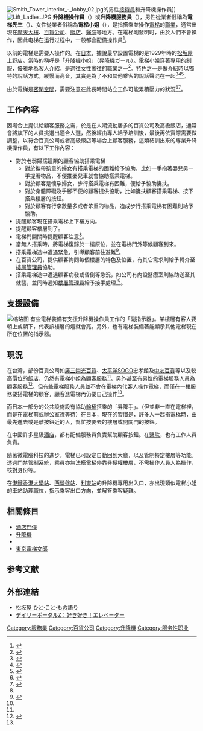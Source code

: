 {{noteTA
|1=zh-cn:电梯;zh-tw:電梯;zh-hk:電梯
}}
{{Multiple issues|
{{正確性存疑}}
{{原創研究}}
{{Globalize|time=2021-07-16T18:47:30+00:00}}
}}
[[File:Smith_Tower_interior_-_lobby_02.jpg|thumb]]的男性[[接待員|接待員]]和升降機操作員]]
[[File:Lift_Ladies.JPG|thumb]]
'''升降機操作員'''（{{lang|en|elevator operator}}）或'''升降機服務員'''（{{lang|en|elevator attendant}}），男性從業者俗稱為'''電梯先生'''（{{lang|en|liftman}}）、女性從業者俗稱為'''電梯小姐'''（{{lang|en|lift ladies}}），是指搭乘並操作[[升降機|電梯]]的[[職業|職業]]，通常出現在[[摩天大樓|摩天大樓]]、[[百貨公司|百貨公司]]、[[酒店|飯店]]、[[醫院|醫院]]等地方。在電梯剛發明时，由於人們不會操作，因此电梯在运行过程中，一般都會配備操作員<ref>{{Cite news|url=https://udn.com/news/story/7086/2281076|title=從年初CES 2017看年度科技趨勢-人工智慧篇|last=|first=|date=|work=|newspaper=[[聯合新聞網|聯合新聞網]]|accessdate=2017-03-10|archive-date=2019-05-07|archive-url=https://web.archive.org/web/20190507101644/https://udn.com/news/story/7086/2281076|dead-url=no}}</ref>。

以前的電梯是需要人操作的。在[[日本|日本]]，據說最早設置電梯的是1929年時的[[松坂屋|松坂屋]]上野店。當時的稱呼是「升降機小姐」（昇降機ガール）。電梯小姐穿著專用的制服，優雅地為客人介紹，是過往女性嚮往的職業之一<ref>{{Cite news|url=http://www.ettoday.net/news/20151228/620463.htm|title=「我想成為電梯小姐！」　達康.come唱出老派少女夢|last=|first=|date=|work=|newspaper=ETtoday東森新聞雲|accessdate=2017-03-10|language=zh-TW|archive-date=2017-09-14|archive-url=https://web.archive.org/web/20170914172142/http://www.ettoday.net/news/20151228/620463.htm|dead-url=no}}</ref>。特色之一是做介紹時以獨特的說話方式，緩慢而高音，其實是為了不和其他乘客的說話聲混在一起<ref name=":0">{{Citation|last=CHIN XIAO|title=關上門沒人後　電梯小姐都這樣做…聽到他們親口說出來真是太害羞了|date=2016-06-16|url=https://www.youtube.com/watch?v=rh29vZD175k|accessdate=2017-03-10|archive-date=2017-05-26|archive-url=https://web.archive.org/web/20170526074230/https://www.youtube.com/watch?v=rh29vZD175k|dead-url=no}}</ref><ref>{{Cite news|url=http://travel.ettoday.net/article/860064.htm|title=日治時期的菊元百貨　不只好逛、眼睛還可吃冰淇淋！|last=東森新聞雲|first=|date=|work=|newspaper=[[ETtoday_東森旅遊雲|ETtoday 東森旅遊雲]]|accessdate=2017-03-10|language=zh-TW|archive-date=2017-10-08|archive-url=https://web.archive.org/web/20171008084831/https://travel.ettoday.net/article/860064.htm|dead-url=no}}</ref><ref>{{Cite news|url=https://www.thenewslens.com/article/58054|title=紙上明治村：百貨公司的新潮消費空間 - The News Lens 關鍵評論網|last=精選書摘|date=2017-01-01|newspaper=The News Lens 關鍵評論網|accessdate=2017-03-10|language=zh-TW|archive-date=2017-03-12|archive-url=https://web.archive.org/web/20170312055157/https://www.thenewslens.com/article/58054|dead-url=no}}</ref>。

由於電梯是[[密閉空間|密閉空間]]，需要注意在此長時間站立工作可能累積壓力的狀況<ref name=":1">{{Cite news|url=http://www.appledaily.com.tw/realtimenews/article/new/20160616/886505/|title=【有片】關上門沒人後　電梯小姐都這樣做…|last=|first=|date=2016-06-16|work=|newspaper=蘋果日報|accessdate=2017-03-10|language=zh-TW|archive-date=2017-09-14|archive-url=https://web.archive.org/web/20170914125718/http://www.appledaily.com.tw/realtimenews/article/new/20160616/886505/|dead-url=no}}</ref><ref>{{Cite news|url=http://www.appledaily.com.tw/realtimenews/article/new/20140512/395826/|title=【更新】除了放屁　還有13種電梯怪客|last=|first=|date=2014-05-12|work=|newspaper=蘋果日報|accessdate=2017-03-10|language=zh-TW|archive-date=2017-09-14|archive-url=https://web.archive.org/web/20170914172226/http://www.appledaily.com.tw/realtimenews/article/new/20140512/395826/|dead-url=no}}</ref>。

== 工作內容 ==
因場合上提供給顧客服務之需，於是在人潮流動居多的百貨公司及高級飯店，通常會將旗下的人員挑選出適合人選，然後經由專人給予培訓後，最後再依實際需要做調整，以符合百貨公司或者高級飯店等場合上顧客服務，這類結訓出來的專業升降機操作員，有以下工作內容：
* 對於老弱婦孺這類的顧客協助搭乘電梯
** 對於攜帶孩童的婦女有搭乘電梯的困難給予協助，比如一手抱著嬰兒另一手提著物品，不便推嬰兒車就會協助搭乘電梯。
** 對於顧客是懷孕婦女，步行搭乘電梯有困難，便給予協助攙扶。
** 對於身體障礙及手腳不便的顧客提供協助，比如攙扶顧客搭乘電梯、按下搭乘樓層的按鈕。
** 對於顧客有行李數量多或者笨重的物品，造成步行搭乘電梯有困難則給予協助。
* 提醒顧客現在搭乘電梯上下樓方向。
* 提醒顧客樓層到了。
* 電梯門開關時提醒顧客注意<ref name=":0" />。
* 當無人搭乘時，將電梯復歸於一樓原位，並在電梯門外等候顧客到來。
* 搭乘電梯途中遭遇緊急，引導顧客前往避難<ref name=":2">{{Cite news|url=http://www.ettoday.net/news/20130328/184554.htm|title=電梯小姐起薪29K，不怕強震　客人放毒氣門就慢慢關|last=|first=|date=|work=|newspaper=ETtoday東森新聞雲|accessdate=2017-03-10|language=zh-TW|archive-date=2017-09-14|archive-url=https://web.archive.org/web/20170914172336/http://www.ettoday.net/news/20130328/184554.htm|dead-url=no}}</ref>。
* 在百貨公司，提供顧客詢問每個樓層的特色及位置，有其它需求則給予轉介至[[樓層管理員|樓層管理員]]協助。
* 搭乘電梯途中遭遇顧客病發或昏倒等急況，如公司有內設醫療室則協助送至其就醫，並同時通知[[樓層管理員|樓層管理員]]給予接手處理<ref name=":1" />。

== 支援設備 ==
[[File:North_Korea-Pyongyang_Maternity_Hospital-07.jpg|缩略图]]
有些電梯裝備有支援升降機操作員工作的「副指示器」。某樓層有客人要朝上或朝下，代表該樓層的燈就會亮。另外，也有電梯裝備著能顯示其他電梯現在所在位置的指示器。

== 現況 ==
在台灣，部份百貨公司如[[廣三崇光百貨|廣三崇光百貨]]、[[太平洋SOGO|太平洋SOGO]]忠孝館及[[中友百貨|中友百貨]]等以及較高價位的飯店，仍然有電梯小姐為顧客服務<ref name=":2" />。另外甚至有男性的電梯服務人員為顧客服務<ref>{{Cite news|url=http://www.cna.com.tw/news/afe/201607160072-1.aspx|title=暖男服務大受歡迎 百貨公司最美風景[影]|last=[[中央通訊社|中央通訊社]]|first=|date=|work=|accessdate=2017-03-10|archive-date=2017-09-14|archive-url=https://web.archive.org/web/20170914131448/http://www.cna.com.tw/news/afe/201607160072-1.aspx|dead-url=no}}</ref>。但有些電梯服務人員並不會在電梯內代客人操作電梯，而僅在一樓服務要搭電梯的顧客，顧客進電梯內仍要自己操作<ref name=":1" />。

而日本一部分的公共設施設有協助[[輪椅|輪椅]]搭乘的「昇降手」。（但並非一直在電梯裡，而是在電梯前或辦公室裡等待）在日本，現在的習慣是，許多人一起搭電梯時，由最先進去或是離按鈕近的人，幫忙按要去的樓層或開關門的按鈕。

在中國許多星級[[酒店|酒店]]，都有配備服務員負責幫助顧客按鈕。在[[醫院|醫院]]，也有工作人員負責。

隨著微電腦科技的進步，電梯已可設定自動回到大廳，以及管制特定樓層等功能。透過門禁管制系統，乘員亦無法搭電梯停靠非授權樓層，不需操作人員人為操作，核對身份等。

在[[港鐵|港鐵]][[香港大學站|香港大學站]]、[[西營盤站|西營盤站]]、[[利東站|利東站]]的升降機專用出入口，亦出現類似電梯小姐的車站助理職位，指示乘客出口方向，並解答乘客疑難。

== 相關條目 ==
* [[酒店門僮|酒店門僮]]
* [[升降機|升降機]]
* {{tsl|en|The Lift Boy|电梯男孩}}
* [[東京電梯女郎|東京電梯女郎]]

== 参考文献 ==
{{Reflist|30em}}

== 外部連結 ==
* [https://www.matsuzakaya.co.jp/corporate/history/honshi/syowa.shtml 松坂屋 ひと·こと·もの語り] {{Wayback|url=https://www.matsuzakaya.co.jp/corporate/history/honshi/syowa.shtml |date=20150909200606 }} {{ja icon}}
* [http://portal.nifty.com/special04/11/28/2.htm デイリーポータルZ：好き好き！エレベーター] {{Wayback|url=http://portal.nifty.com/special04/11/28/2.htm |date=20160913214128 }} {{ja icon}}

[[Category:服務業|Category:服務業]]
[[Category:百貨公司|Category:百貨公司]]
[[Category:升降機|Category:升降機]]
[[Category:服务性职业|Category:服务性职业]]